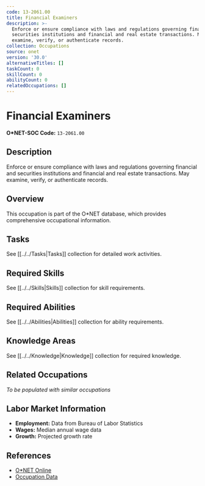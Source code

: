 ```yaml
---
code: 13-2061.00
title: Financial Examiners
description: >-
  Enforce or ensure compliance with laws and regulations governing financial and
  securities institutions and financial and real estate transactions. May
  examine, verify, or authenticate records.
collection: Occupations
source: onet
version: '30.0'
alternativeTitles: []
taskCount: 0
skillCount: 0
abilityCount: 0
relatedOccupations: []
---
```

# Financial Examiners

**O*NET-SOC Code:** `13-2061.00`

## Description

Enforce or ensure compliance with laws and regulations governing financial and securities institutions and financial and real estate transactions. May examine, verify, or authenticate records.

## Overview

This occupation is part of the O*NET database, which provides comprehensive occupational information.

## Tasks

See [[../../Tasks|Tasks]] collection for detailed work activities.

## Required Skills

See [[../../Skills|Skills]] collection for skill requirements.

## Required Abilities

See [[../../Abilities|Abilities]] collection for ability requirements.

## Knowledge Areas

See [[../../Knowledge|Knowledge]] collection for required knowledge.

## Related Occupations

*To be populated with similar occupations*

## Labor Market Information

- **Employment:** Data from Bureau of Labor Statistics
- **Wages:** Median annual wage data
- **Growth:** Projected growth rate

## References

- [O*NET Online](https://www.onetonline.org/link/summary/13-2061.00)
- [Occupation Data](https://www.onetcenter.org/)
